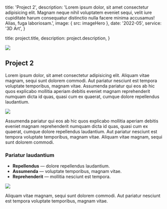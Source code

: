 
  title: 'Project 2',
  description:
    'Lorem ipsum dolor, sit amet consectetur adipisicing elit. Magnam neque nihil voluptatem eveniet sequi, velit iure cupiditate harum consequatur distinctio nulla facere minima accusamus! Alias, fuga laboriosam.',
  image: { src: imageHero },
  date: '2022-05',
  service: '3D Art',
}

  title: project.title,
  description: project.description,
}

![](./hero.jpg)

## Project 2

Lorem ipsum dolor, sit amet consectetur adipisicing elit. Aliquam vitae magnam, sequi sunt dolorem commodi. Aut pariatur nesciunt est tempora voluptate temporibus, magnam vitae. Assumenda pariatur qui eos ab hic quos explicabo mollitia aperiam debitis eveniet magnam reprehenderit numquam dicta id quas, quasi cum ex quaerat, cumque dolore repellendus laudantium.

![](./hero.jpg)

Assumenda pariatur qui eos ab hic quos explicabo mollitia aperiam debitis eveniet magnam reprehenderit numquam dicta id quas, quasi cum ex quaerat, cumque dolore repellendus laudantium. Aut pariatur nesciunt est tempora voluptate temporibus, magnam vitae. Aliquam vitae magnam, sequi sunt dolorem commodi.

### Pariatur laudantium

- **Repellendus** — dolore repellendus laudantium.
- **Assumenda** — voluptate temporibus, magnam vitae.
- **Reprehenderit** — mollitia nesciunt est tempora.

![](./hero.jpg)

Aliquam vitae magnam, sequi sunt dolorem commodi. Aut pariatur nesciunt est tempora voluptate temporibus, magnam vitae.
